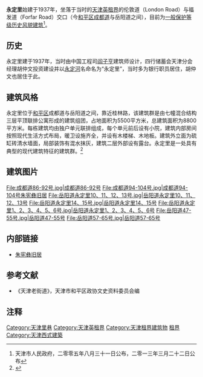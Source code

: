 {{天津历史风貌建筑|
省区市 = 天津市 |
名称 = 永定里 |
图片 = [[File:成都道连排式建筑.jpg|200px]] |
编号 = 0130039 0130040<br />0130451 0130452<br />0130453 0130454<br />0130455 |
等级 = 一般保护 |
时代 = 1937年|
所在 = [[天津市|天津市]][[和平区_(天津市)|和平区]] |
公布 = 2005年8月31日<br />2013年3月22日 |
}}

'''永定里'''始建于1937年，坐落于当时的[[天津英租界|天津英租界]]的伦敦道（London Road）与福发道（Forfar Road）交口（今[[和平区_(天津市)|和平区]][[成都道|成都道]]与岳阳道之间），目前为[[天津历史风貌建筑|一般保护等级历史风貌建筑]]<ref>天津市人民政府，二零零五年八月三十一日公布，二零一三年三月二十二日公布</ref>。

== 历史 ==
永定里建于1937年，当时由中国工程司[[阎子亨|阎子亨]]建筑师设计，四行储蓄会天津分会经理胡仲文投资建设并以[[永定河|永定河]]名命名为“永定里”，当时多为银行职员居住，胡仲文也居住于此。

== 建筑风格 ==
永定里位于[[和平区_(天津市)|和平区]]成都道与岳阳道之间，靠近桂林路，该建筑群是由七幢混合结构三层平顶联排公寓形成的建筑组团，占地面积为5500平方米，总建筑面积为8800平方米。每栋建筑均由独户单元联排组成，每个单元前后设有小院，建筑内部房间按照现代生活方式布局，暖卫设施齐全，并设有木楼梯、木地板。建筑外立面为硫缸砖清水墙面，局部装饰有混水抹灰，建筑二层外部设有露台。永定里是一处具有典型的现代建筑特征的建筑群。<ref>{{Cite web |url=http://www.fmjz.cn/Lists/List25/DispForm.aspx?ID=149 |title=永定里 |access-date=2012-02-28 |archive-date=2021-04-15 |archive-url=https://web.archive.org/web/20210415120547/http://www.fmjz.cn/Lists/List25/DispForm.aspx?ID=149 |dead-url=yes }}</ref>

== 建筑图片 ==
<gallery>
File:成都道86-92号.jpg|成都道86-92号
File:成都道94-104号.jpg|成都道94-104号[[朱宪彝旧居|朱宪彝旧居]]
File:岳阳道永定里10、11、12、13号.jpg|岳阳道永定里10、11、12、13号
File:岳阳道永定里14、15号.jpg|岳阳道永定里14、15号
File:岳阳道永定里1、2、3、4、5、6号.jpg|岳阳道永定里1、2、3、4、5、6号
File:岳阳道47-55号.jpg|岳阳道47-55号
File:岳阳道57-65号.jpg|岳阳道57-65号
</gallery>

== 内部链接 ==
* [[朱宪彝旧居|朱宪彝旧居]]

== 参考文献 ==
*《天津老街道》，天津市和平区政协文史资料委员会编

== 注释 ==
<div class="references-small">
<references></references>
</div>

{{天津近代历史文化专题}}

[[Category:天津里巷|Category:天津里巷]]
[[Category:天津英租界|Category:天津英租界]]
[[Category:天津租界建筑物|Category:天津租界建筑物]]
[[Category:中国近代建筑|租界]] 
[[Category:天津西式建築|Category:天津西式建築]]